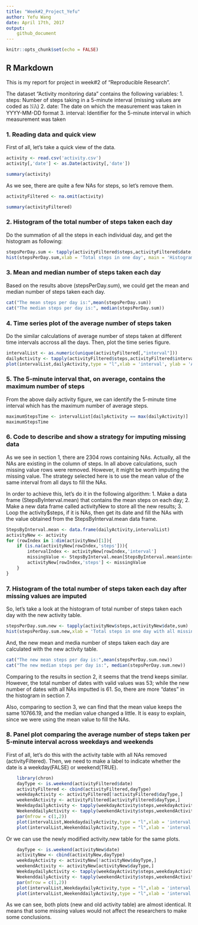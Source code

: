 ```yaml
---
title: "Week#2_Project_Yefu"
author: Yefu Wang
date: April 17th, 2017
output:
    github_document
---
```


```r
knitr::opts_chunk$set(echo = FALSE)
```

## R Markdown

This is my report for project in week#2 of "Reproducible Research". 

The dataset "Activity monitoring data" contains the following variables:
1. steps: Number of steps taking in a 5-minute interval (missing values are coded as 𝙽𝙰)
2. date: The date on which the measurement was taken in YYYY-MM-DD format
3. interval: Identifier for the 5-minute interval in which measurement was taken

### 1. Reading data and quick view
First of all, let's take a quick view of the data. 

```r
activity <- read.csv('activity.csv')
activity[,'date'] <- as.Date(activity[,'date'])
```

```r
summary(activity)
```
As we see, there are quite a few NAs for steps, so let's remove them. 
```r
activityFiltered <- na.omit(activity)
```
```r
summary(activityFiltered)
```

### 2. Histogram of the total number of steps taken each day
Do the summation of all the steps in each individual day, and get the histogram as following:
```r
stepsPerDay.sum <- tapply(activityFiltered$steps,activityFiltered$date,sum)
hist(stepsPerDay.sum,xlab = 'Total steps in one day', main = 'Histogram of totals steps in one day')
```

### 3. Mean and median number of steps taken each day
Based on the results above (stepsPerDay.sum), we could get the mean and median number of steps taken each day. 
```r
cat("The mean steps per day is:",mean(stepsPerDay.sum))
cat("The median steps per day is:", median(stepsPerDay.sum))
```

### 4. Time series plot of the average number of steps taken
Do the similar calculations of average number of steps taken at different time intervals accross all the days.
Then, plot the time series figure. 
```r
intervalList <- as.numeric(unique(activityFiltered[,"interval"]))
dailyActivity <- tapply(activityFiltered$steps,activityFiltered$interval,mean)
plot(intervalList,dailyActivity,type = "l",xlab = 'interval', ylab = 'Average steps', main = 'Daily Activity_Steps')
```

### 5. The 5-minute interval that, on average, contains the maximum number of steps
From the above daily activity figure, we can identify the 5-minute time interval which has the maximum number of average steps.
```r
maximumStepsTime <- intervalList[dailyActivity == max(dailyActivity)]
maximumStepsTime
```

### 6. Code to describe and show a strategy for imputing missing data
As we see in section 1, there are 2304 rows containing NAs. Actually, all the NAs are existing in the column of steps. 
In all above calculations, such missing value rows were removed.
However, it might be worth imputing the missing value. 
The strategy selected here is to use the mean value of the same interval from all days to fill the NAs. 

In order to achieve this, let's do it in the following algorithm:
1. Make a data frame (StepsByInterval.mean) that contains the mean steps on each day;
2. Make a new data frame called activityNew to store all the new results;
3. Loop the activity$steps, if it is NAs, then get its date and fill the NAs with the value obtained from the StepsByInterval.mean data frame. 

```r
StepsByInterval.mean <- data.frame(dailyActivity,intervalList)
activityNew <- activity
for (rowIndex in 1:dim(activityNew)[1]){
    if (is.na(activityNew[rowIndex,'steps'])){
        intervalIndex <- activityNew[rowIndex,'interval']
        missingValue <- StepsByInterval.mean[StepsByInterval.mean$intervalList == intervalIndex,'dailyActivity']
        activityNew[rowIndex,'steps'] <- missingValue
    }
}
```

### 7. Histogram of the total number of steps taken each day after missing values are imputed
So, let's take a look at the histogram of total number of steps taken each day with the new activity table.
```r
stepsPerDay.sum.new <- tapply(activityNew$steps,activityNew$date,sum)
hist(stepsPerDay.sum.new,xlab = 'Total steps in one day with all missing values imputed', main = 'New histogram of totals steps in one day with all missing values imputed')
```

And, the new mean and media number of steps taken each day are calculated with the new activity table.
```r
cat("The new mean steps per day is:",mean(stepsPerDay.sum.new))
cat("The new median steps per day is:", median(stepsPerDay.sum.new))
```

Comparing to the results in section 2, it seems that the trend keeps similar. However, the total number of dates with valid values was 53; while the new number of dates with all NAs imputted is 61. So, there are more "dates" in the histogram in section 7. 

Also, comparing to section 3, we can find that the mean value keeps the same 10766.19, and the median value changed a little. It is easy to explain, since we were using the mean value to fill the NAs. 

### 8. Panel plot comparing the average number of steps taken per 5-minute interval across weekdays and weekends
First of all, let's do this with the activity table with all NAs removed (activityFiltered).
Then, we need to make a label to indicate whether the date is a weekday(FALSE) or weekend(TRUE).

```r
    library(chron)
    dayType <- is.weekend(activityFiltered$date)
    activityFiltered <- cbind(activityFiltered,dayType)
    weekdayActivity <- activityFiltered[!activityFiltered$dayType,]
    weekendActivity <- activityFiltered[activityFiltered$dayType,]
    WeekdaydailyActivity <- tapply(weekdayActivity$steps,weekdayActivity$interval,mean)
    WeekenddailyActivity <- tapply(weekendActivity$steps,weekendActivity$interval,mean)
    par(mfrow = c(1,2))
    plot(intervalList,WeekdaydailyActivity,type = "l",xlab = 'interval', ylab = 'Average steps', main = 'Weekday Daily Activity_Steps')
    plot(intervalList,WeekenddailyActivity,type = "l",xlab = 'interval', ylab = 'Average steps', main = 'Weekend Daily Activity_Steps')
```

Or we can use the newly modified activity.new table for the same plots.

```r
    dayType <- is.weekend(activityNew$date)
    activityNew <- cbind(activityNew,dayType)
    weekdayActivity <- activityNew[!activityNew$dayType,]
    weekendActivity <- activityNew[activityNew$dayType,]
    WeekdaydailyActivity <- tapply(weekdayActivity$steps,weekdayActivity$interval,mean)
    WeekenddailyActivity <- tapply(weekendActivity$steps,weekendActivity$interval,mean)
    par(mfrow = c(1,2))
    plot(intervalList,WeekdaydailyActivity,type = "l",xlab = 'interval', ylab = 'Average steps', main = 'New Weekday Daily Activity_Steps')
    plot(intervalList,WeekenddailyActivity,type = "l",xlab = 'interval', ylab = 'Average steps', main = 'New Weekend Daily Activity_Steps')
```

As we can see, both plots (new and old activity table) are almost identical. It means that some missing values would not affect the researchers to make some conclusions. 